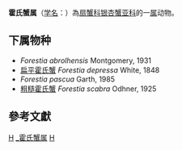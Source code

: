 {{Automatic taxobox
| taxon = Forestia  
| authority = Guinot, 1976
| image = Specimen of Forestia depressa.JPG
| image_caption = 扁平霍氏蟹
}}
'''霍氏蟹属'''（[[学名|学名]]：{{lang|la|''Forestia''}}）為[[扇蟹科|扇蟹科]][[银杏蟹亚科|银杏蟹亚科]]的一[[属|属]]动物。

==下属物种==
* ''Forestia abrolhensis'' Montgomery, 1931
* [[扁平霍氏蟹|扁平霍氏蟹]] ''Forestia depressa'' White, 1848
* ''Forestia pascua'' Garth, 1985
* [[粗糙霍氏蟹|粗糙霍氏蟹]] ''Forestia scabra'' Odhner, 1925

==參考文獻==
{{reflist}}

{{taxonbar}}

[[Category:_扇蟹科|H]]
[[Category:_霍氏蟹属|]]
[[Category:1976年描述的分类群|H]]